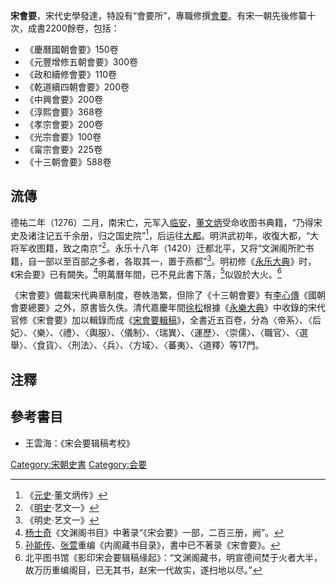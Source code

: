'''宋會要'''，宋代史學發達，特設有“會要所”，專職修撰[[會要|會要]]。有宋一朝先後修纂十次，成書2200餘卷，包括：
*《慶曆國朝會要》150卷
*《元豐增修五朝會要》300卷
*《政和續修會要》110卷
*《乾道續四朝會要》200卷
*《中興會要》200卷
*《淳熙會要》368卷
*《孝宗會要》200卷
*《光宗會要》100卷
*《甯宗會要》225卷
*《十三朝會要》588卷

==流傳==
德祐二年（1276）二月，南宋亡，元军入[[临安|临安]]，[[董文炳|董文炳]]受命收图书典籍，“乃得宋史及诸注记五千余册，归之国史院”<ref>《[[元史|元史]]·董文炳传》</ref>，后运往[[大都|大都]]。明洪武初年，收復大都，“大将军收图籍，致之南京”<ref>《[[明史|明史]]·艺文一》</ref>。永乐十八年（1420）迁都北平，又将“文渊阁所贮书籍，自一部以至百部之多者，各取其一，置于燕都”<ref>《明史·艺文一》</ref>。明初修《[[永乐大典|永乐大典]]》时，《宋会要》已有闕失。<ref>[[杨士奇|杨士奇]]《文渊阁书目》中著录“《宋会要》一部，二百三册，阙”。</ref>明萬曆年間，已不見此書下落，<ref>[[孙能传|孙能传]]、[[张萱|张萱]]重编《内阁藏书目录》，書中已不著录《宋會要》。</ref>似毀於大火。<ref>北平图书馆《影印宋会要辑稿缘起》：“文渊阁藏书，明宣德间焚于火者大半，故万历重编阁目，已无其书，赵宋一代故实，遂扫地以尽。”</ref>

《宋會要》備載宋代典章制度，卷帙浩繁，但除了《十三朝會要》有[[李心傳|李心傳]]《國朝會要總要》之外，原書皆久佚。清代嘉慶年間[[徐松|徐松]]根據《[[永樂大典|永樂大典]]》中收錄的宋代官修《宋會要》加以輯錄而成《[[宋會要輯稿|宋會要輯稿]]》，全書近五百卷，分為〈帝系〉、〈后妃〉、〈樂〉、〈禮〉、〈輿服〉、〈儀制〉、〈瑞異〉、〈運歷〉、〈崇儒〉、〈職官〉、〈選舉〉、〈食貨〉、〈刑法〉、〈兵〉、〈方域〉、〈蕃夷〉、〈道釋〉等17門。

==注釋==
{{reflist}}

==參考書目==
*王雲海：《宋会要辑稿考校》

[[Category:宋朝史書|Category:宋朝史書]]
[[Category:会要|Category:会要]]
